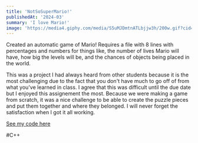 ```yaml
---
title: 'NotSoSuperMario!'
publishedAt: '2024-03'
summary: 'I love Mario!'
image: 'https://media4.giphy.com/media/S5uMJDmtnATLbjjw3h/200w.gif?cid=6c09b9526cdxhyrsip90g6ta602cx61p83nx1oftc6ugvblh&ep=v1_gifs_search&rid=200w.gif&ct=g'
---
```


Created an automatic game of Mario! Requires a file with 8 lines with percentages 
and numbers for things like, the number of lives Mario will have, how big the levels will be,
and the chances of objects being placed in the world. 

This was a project I had always heard from other students because it is the most challenging due to the fact that you don't
have much to go off of from what you've learned in class. I agree that this was difficult until the due date but I enjoyed this 
assignement the most. Because we were making a game from scratch, it was a nice challenge to be able to create the puzzle pieces and
put them together and where they belonged. I will never forget the satisfaction when I got it all working.

[See my code here](https://github.com/MagPie0/Not-So-Super-Mario)

#C++
